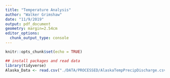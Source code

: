 ```yaml
---
title: "Temperature Analysis"
author: "Walker Grimshaw"
date: "11/9/2019"
output: pdf_document
geometry: margin=2.54cm
editor_options: 
  chunk_output_type: console
---
```


```r
knitr::opts_chunk$set(echo = TRUE)
```

```r
## install packages and read data
library(tidyverse)
Alaska_Data <- read.csv("./DATA/PROCESSED/AlaskaTempPrecipDischarge.csv")
```

```r

```

